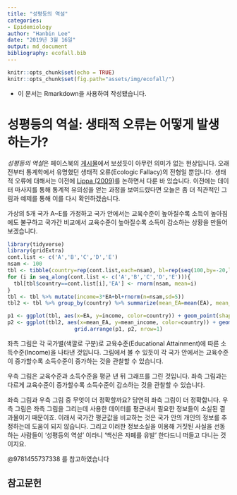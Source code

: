 ```yaml
---
title: "성평등의 역설"
categories: 
- Epidemiology
author: "Hanbin Lee"
date: "2019년 3월 16일"
output: md_document
bibliography: ecofall.bib
---
```


```r
knitr::opts_chunk$set(echo = TRUE)
knitr::opts_chunk$set(fig.path="assets/img/ecofall/")
```

* 이 문서는 Rmarkdown을 사용하여 작성됐습니다.

# 성평등의 역설: 생태적 오류는 어떻게 발생하는가?

*성평등의 역설*은 페이스북의 [게시물](https://www.facebook.com/permalink.php?story_fbid=730109564057610&id=303765500025354)에서 보셨듯이 아무런 의미가 없는 현상입니다.
오래전부터 통계학에서 유명했던 생태적 오류(Ecologic Fallacy)의 전형일 뿐입니다.
생태적 오류에 대해서는 이전에 [Lippa (2009)](https://hanbin973.github.io/lippa/main.html)를 논하면서 다룬 바 있습니다.
이전에는 데이터 마사지를 통해 통계적 유의성을 얻는 과정을 보여드렸다면 오늘은 좀 더 직관적인 그림과 예제를 통해 이를 다시 확인하겠습니다.

가상의 5개 국가 A~E를 가정하고 국가 안에서는 교육수준이 높아질수록 소득이 높아짐에도 불구하고 국가간 비교에서 교육수준이 높아질수록 소득이 감소하는 상황을 만들어보겠습니다.

```r
library(tidyverse)
library(gridExtra)
cont.list <- c('A','B','C','D','E')
nsam <- 100
tbl <- tibble(country=rep(cont.list,each=nsam), bl=rep(seq(100,by=-20,length.out=length(cont.list)),each=nsam))
for (i in seq_along(cont.list <- c('A','B','C','D','E'))){
  tbl[tbl$country==cont.list[i],'EA'] <- rnorm(nsam, mean=i)
}
tbl <- tbl %>% mutate(income=3*EA+bl+rnorm(n=nsam,sd=5))
tbl2 <- tbl %>% group_by(country) %>% summarize(mean_EA=mean(EA), mean_income=mean(income))
```
<center>
```r
p1 <- ggplot(tbl, aes(x=EA, y=income, color=country)) + geom_point(shape=1) + geom_smooth(method=lm) + ylab('Income') + xlab('Educational Attainment')
p2 <- ggplot(tbl2, aes(x=mean_EA, y=mean_income, color=country)) + geom_smooth(method=lm, size=0.5, color='grey') + ylab('Income') + xlab('Educational Attainment') + geom_point(shape=19)
grid.arrange(p1, p2, nrow=1)
```

</center>

좌측 그림은 각 국가별(색깔로 구분)로 교육수준(Educational Attainment)에 따른 소득수준(Income)을 나타낸 것입니다.
그림에서 볼 수 있듯이 각 국가 안에서는 교육수준이 증가할수록 소득수준이 증가하는 것을 관찰할 수 있습니다.

우측 그림은 교육수준과 소득수준을 평균 낸 뒤 그래프를 그린 것입니다.
좌측 그림과는 다르게 교육수준이 증가할수록 소득수준이 감소하는 것을 관찰할 수 있습니다.

좌측 그림과 우측 그림 중 무엇이 더 정확할까요? 당연히 좌측 그림이 더 정확합니다.
우측 그림은 좌측 그림을 그리는데 사용한 데이터를 평균내서 필요한 정보들이 소실된 결과물이기 때문이죠.
이래서 국가간 평균값을 비교하는 것은 국가 안의 개인의 정보를 추정하는데 도움이 되지 않습니다.
그리고 이러한 정보소실을 이용해 거짓된 사실을 선동하는 사람들이 '성평등의 역설' 이라니 '백신은 자폐를 유발' 한다드니 떠들고 다니는 것이지요.

@9781455737338 를 참고하였습니다




## 참고문헌

